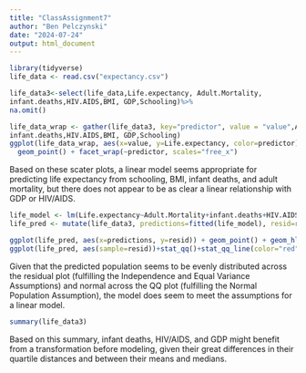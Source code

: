 ```yaml
---
title: "ClassAssignment7"
author: "Ben Pelczynski"
date: "2024-07-24"
output: html_document
---
```


```r
library(tidyverse)
life_data <- read.csv("expectancy.csv")

life_data3<-select(life_data,Life.expectancy, Adult.Mortality,
infant.deaths,HIV.AIDS,BMI, GDP,Schooling)%>%
na.omit()
```

```r
life_data_wrap <- gather(life_data3, key="predictor", value = "value",Adult.Mortality,
infant.deaths,HIV.AIDS,BMI, GDP,Schooling)
ggplot(life_data_wrap, aes(x=value, y=Life.expectancy, color=predictor)) + 
  geom_point() + facet_wrap(~predictor, scales="free_x")
```

Based on these scater plots, a linear model seems appropriate for predicting life expectancy from schooling, BMI, infant deaths, and adult mortality, but there does not appear to be as clear a linear relationship with GDP or HIV/AIDS.

```r
life_model <- lm(Life.expectancy~Adult.Mortality+infant.deaths+HIV.AIDS+BMI+GDP+Schooling, data = life_data3)
life_pred <- mutate(life_data3, predictions=fitted(life_model), resid=residuals(life_model))

ggplot(life_pred, aes(x=predictions, y=resid)) + geom_point() + geom_hline(yintercept = 0, color="red")
ggplot(life_pred, aes(sample=resid))+stat_qq()+stat_qq_line(color="red")
```

Given that the predicted population seems to be evenly distributed across the residual plot (fulfilling the Independence and Equal Variance Assumptions) and normal across the QQ plot (fulfilling the Normal Population Assumption), the model does seem to meet the assumptions for a linear model.

```r
summary(life_data3)
```

Based on this summary, infant deaths, HIV/AIDS, and GDP might benefit from a transformation before modeling, given their great differences in their quartile distances and between their means and medians.
